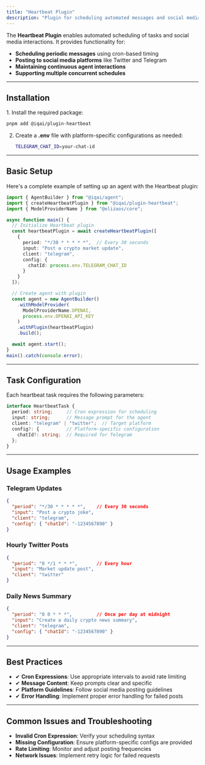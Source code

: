 ```yaml
---
title: "Heartbeat Plugin"
description: "Plugin for scheduling automated messages and social media posts using cron-based timing"
---
```



The **Heartbeat Plugin** enables automated scheduling of tasks and social media interactions. It provides functionality for:

- **Scheduling periodic messages** using cron-based timing
- **Posting to social media platforms** like Twitter and Telegram
- **Maintaining continuous agent interactions**
- **Supporting multiple concurrent schedules**

---

## Installation

<Steps>
1. Install the required package:

   ```bash
   pnpm add @iqai/plugin-heartbeat
   ```

2. Create a **.env** file with platform-specific configurations as needed:

   ```bash
   TELEGRAM_CHAT_ID=your-chat-id
   ```
</Steps>

---

## Basic Setup

Here's a complete example of setting up an agent with the Heartbeat plugin:

```typescript
import { AgentBuilder } from "@iqai/agent";
import { createHeartbeatPlugin } from "@iqai/plugin-heartbeat";
import { ModelProviderName } from "@elizaos/core";

async function main() {
  // Initialize Heartbeat plugin
  const heartbeatPlugin = await createHeartbeatPlugin([
    {
      period: "*/30 * * * * *",  // Every 30 seconds
      input: "Post a crypto market update",
      client: "telegram",
      config: {
        chatId: process.env.TELEGRAM_CHAT_ID
      }
    }
  ]);

  // Create agent with plugin
  const agent = new AgentBuilder()
    .withModelProvider(
      ModelProviderName.OPENAI,
      process.env.OPENAI_API_KEY
    )
    .withPlugin(heartbeatPlugin)
    .build();

  await agent.start();
}
main().catch(console.error);
```

---

## Task Configuration

Each heartbeat task requires the following parameters:

```typescript
interface HeartbeatTask {
  period: string;     // Cron expression for scheduling
  input: string;      // Message prompt for the agent
  client: "telegram" | "twitter";  // Target platform
  config?: {          // Platform-specific configuration
    chatId?: string;  // Required for Telegram
  };
}
```

---

## Usage Examples

### Telegram Updates

```json
{
  "period": "*/30 * * * * *",    // Every 30 seconds
  "input": "Post a crypto joke",
  "client": "telegram",
  "config": { "chatId": "-1234567890" }
}
```

### Hourly Twitter Posts

```json
{
  "period": "0 */1 * * *",       // Every hour
  "input": "Market update post",
  "client": "twitter"
}
```

### Daily News Summary

```json
{
  "period": "0 0 * * *",         // Once per day at midnight
  "input": "Create a daily crypto news summary",
  "client": "telegram",
  "config": { "chatId": "-1234567890" }
}
```

---

## Best Practices

- ✔ **Cron Expressions**: Use appropriate intervals to avoid rate limiting
- ✔ **Message Content**: Keep prompts clear and specific
- ✔ **Platform Guidelines**: Follow social media posting guidelines
- ✔ **Error Handling**: Implement proper error handling for failed posts

---

## Common Issues and Troubleshooting

- **Invalid Cron Expression**: Verify your scheduling syntax
- **Missing Configuration**: Ensure platform-specific configs are provided
- **Rate Limiting**: Monitor and adjust posting frequencies
- **Network Issues**: Implement retry logic for failed requests

